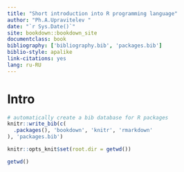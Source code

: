 ```yaml
--- 
title: "Short introduction into R programming language"
author: "Ph.A.Upravitelev "
date: "`r Sys.Date()`"
site: bookdown::bookdown_site
documentclass: book
bibliography: ['bibliography.bib', 'packages.bib']
biblio-style: apalike
link-citations: yes
lang: ru-RU
---
```


# Intro

```r
# automatically create a bib database for R packages
knitr::write_bib(c(
  .packages(), 'bookdown', 'knitr', 'rmarkdown'
), 'packages.bib')
```


```r
knitr::opts_knit$set(root.dir = getwd())
```


```r
getwd()
```
